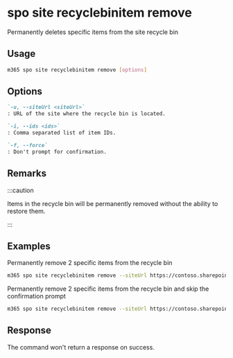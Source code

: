 
# spo site recyclebinitem remove

Permanently deletes specific items from the site recycle bin

## Usage

```sh
m365 spo site recyclebinitem remove [options]
```

## Options

```md definition-list
`-u, --siteUrl <siteUrl>`
: URL of the site where the recycle bin is located.

`-i, --ids <ids>`
: Comma separated list of item IDs.

`-f, --force`
: Don't prompt for confirmation.
```

<Global />

## Remarks

:::caution

Items in the recycle bin will be permanently removed without the ability to restore them.

:::

## Examples

Permanently remove 2 specific items from the recycle bin

```sh
m365 spo site recyclebinitem remove --siteUrl https://contoso.sharepoint.com/sites/sales --ids "06ca4fe4-3048-4b76-bd41-296fed4c9881,d679c17b-d7b8-429a-9307-34e1d9e631e7"
```

Permanently remove 2 specific items from the recycle bin and skip the confirmation prompt

```sh
m365 spo site recyclebinitem remove --siteUrl https://contoso.sharepoint.com/sites/sales --ids "06ca4fe4-3048-4b76-bd41-296fed4c9881,d679c17b-d7b8-429a-9307-34e1d9e631e7" --force
```

## Response

The command won't return a response on success.
